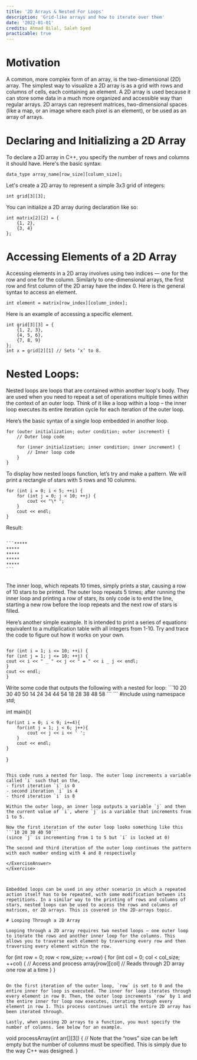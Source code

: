 ```yaml
---
title: '2D Arrays & Nested For Loops'
description: 'Grid-like arrays and how to iterate over them'
date: '2022-01-01'
credits: Ahmad Bilal, Saleh Syed
practicable: true
---
```


# Motivation

A common, more complex form of an array, is the two-dimensional (2D) array. The simplest way to visualize a 2D array is as a grid with rows and columns of cells, each containing an element. A 2D array is used because it can store some data in a much more organized and accessible way than regular arrays. 2D arrays can represent matrices, two-dimensional spaces (like a map, or an image where each pixel is an element), or be used as an array of arrays.

# Declaring and Initializing a 2D Array

To declare a 2D array in C++, you specify the number of rows and columns it should have. Here's the basic syntax:

```
data_type array_name[row_size][column_size];
```

Let's create a 2D array to represent a simple 3x3 grid of integers:

```
int grid[3][3];
```

You can initialize a 2D array during declaration like so:

```
int matrix[2][2] = {
    {1, 2},
    {3, 4}
};
```

# Accessing Elements of a 2D Array

Accessing elements in a 2D array involves using two indices — one for the row and one for the column. Similarly to one-dimensional arrays, the first row and first column of the 2D array have the index 0. Here is the general syntax to access an element.

```
int element = matrix[row_index][column_index];
```

Here is an example of accessing a specific element.

```
int grid[3][3] = {
    {1, 2, 3},
    {4, 5, 6},
    {7, 8, 9}
};
int x = grid[2][1] // Sets ‘x’ to 8.
```

# Nested Loops:

Nested loops are loops that are contained within another loop's body. They are used when you need to repeat a set of operations multiple times within the context of an outer loop. Think of it like a loop within a loop – the inner loop executes its entire iteration cycle for each iteration of the outer loop.

Here’s the basic syntax of a single loop embedded in another loop.

```
for (outer initialization; outer condition; outer increment) {
    // Outer loop code

    for (inner initialization; inner condition; inner increment) {
        // Inner loop code
    }
}
```

To display how nested loops function, let’s try and make a pattern. We will print a rectangle of stars with 5 rows and 10 columns.

```
for (int i = 0; i < 5; ++i) {
    for (int j = 0; j < 10; ++j) {
        cout << "\* ";
    }
    cout << endl;
}
```

Result:

<Code>
```*****
*****
*****
*****
*****
```

</Code>

The inner loop, which repeats 10 times, simply prints a star, causing a row of 10 stars to be printed. The outer loop repeats 5 times; after running the inner loop and printing a row of stars, its only code is to end the line, starting a new row before the loop repeats and the next row of stars is filled.

Here’s another simple example. It is intended to print a series of equations equivalent to a multiplication table with all integers from 1-10. Try and trace the code to figure out how it works on your own.

```

for (int i = 1; i <= 10; ++i) {
for (int j = 1; j <= 10; ++j) {
cout << i << " _ " << j << " = " << i _ j << endl;
}
cout << endl;
}

```

<Exercise number='1'>
<ExerciseQuestion>
Write some code that outputs the following with a nested for loop:
```10 20 30 40 50
14 24 34 44 54
18 28 38 48 58
```
</ExerciseQuestion>
<ExerciseAnswer>
```
#include <bits/stdc++.h>
using namespace std;

int main(){

    for(int i = 0; i < 9; i+=4){
        for(int j = 1; j < 6; j++){
            cout << j << i << ' ';
        }
        cout << endl;
    }

}

```

This code runs a nested for loop. The outer loop increments a variable called `i` such that on the,
- first iteration `i` is 0
- second iteration `i` is 4
- third iteration `i` is 8

Within the outer loop, an inner loop outputs a variable `j` and then the current value of `i`, where `j` is a variable that increments from 1 to 5.

Now the first iteration of the outer loop looks something like this
```10 20 30 40 50``` 
(since `j` is incrementing from 1 to 5 but `i` is locked at 0)

The second and third iteration of the outer loop continues the pattern with each number ending with 4 and 8 respectively

</ExerciseAnswer>
</Exercise>



Embedded loops can be used in any other scenario in which a repeated action itself has to be repeated, with some modification between its repetitions. In a similar way to the printing of rows and columns of stars, nested loops can be used to access the rows and columns of matrices, or 2D arrays. This is covered in the 2D-arrays topic.

# Looping Through a 2D Array

Looping through a 2D array requires two nested loops — one outer loop to iterate the rows and another inner loop for the columns. This allows you to traverse each element by traversing every row and then traversing every element within the row.

```

for (int row = 0; row < row_size; ++row) {
    for (int col = 0; col < col_size; ++col) {
        // Access and process array[row][col]
        // Reads through 2D array one row at a time
    }
}

```

On the first iteration of the outer loop, `row` is set to 0 and the entire inner for loop is executed. The inner for loop iterates through every element in row 0. Then, the outer loop increments `row` by 1 and the entire inner for loop now executes, iterating through every element in row 1. This process continues until the entire 2D array has been iterated through.

Lastly, when passing 2D arrays to a function, you must specify the number of columns. See below for an example.

```

void processArray(int arr[][3]) {
// Note that the “rows” size can be left empty but the number of columns must be specified. This is simply due to the way C++ was designed.
}

```
